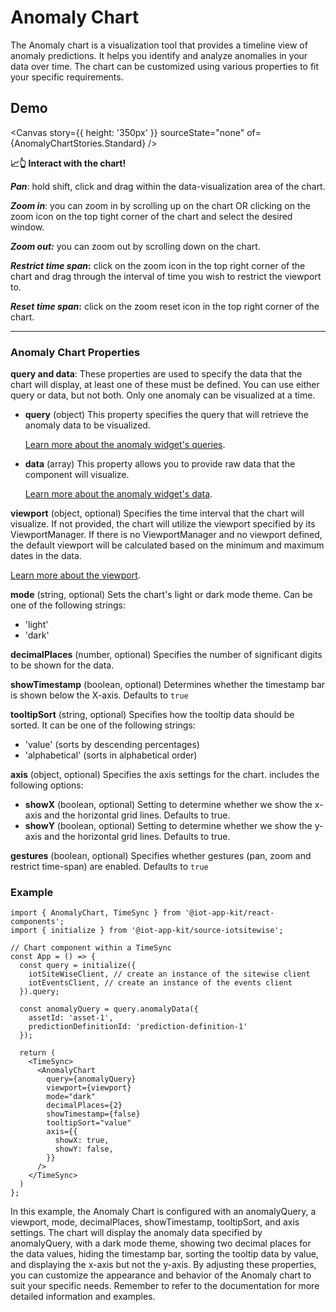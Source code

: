 

<Meta of={AnomalyChartStories} />

# Anomaly Chart

The Anomaly chart is a visualization tool that provides a timeline view of anomaly predictions. It helps you identify and analyze anomalies in your data over time. The chart can be customized using various properties to fit your specific requirements.

## Demo

<Canvas  story={{ height: '350px' }}  sourceState="none" of={AnomalyChartStories.Standard} />

**📈👆 Interact with the chart!**

**_Pan_**: hold shift, click and drag within the data-visualization area of the chart.

**_Zoom in_**: you can zoom in by scrolling up on the chart OR clicking on the zoom icon on the top tight corner of the chart and select the desired window.

**_Zoom out:_** you can zoom out by scrolling down on the chart.

**_Restrict time span_:** click on the zoom icon in the top right corner of the chart and drag through the interval of time you wish to restrict the viewport to.

**_Reset time span_:** click on the zoom reset icon in the top right corner of the chart.

---

### Anomaly Chart Properties


**query and data**:
These properties are used to specify the data that the chart will display, at least one of these must be defined. You can use either query or data, but not both. Only one anomaly can be visualized at a time.

- **query** (object) This property specifies the query that will retrieve the anomaly data to be visualized.
  
  [Learn more about the anomaly widget's queries](/docs/components-anomalychart--query).

- **data** (array) This property allows you to provide raw data that the component will visualize.
  
  [Learn more about the anomaly widget's data](/docs/components-anomalychart--data).

**viewport** (object, optional) Specifies the time interval that the chart will visualize. If not provided, the chart will utilize the viewport specified by its ViewportManager. If there is no ViewportManager and no viewport defined, the default viewport will be calculated based on the minimum and maximum dates in the data.
  
  [Learn more about the viewport](/docs/core-viewport--docs).

**mode** (string, optional) Sets the chart's light or dark mode theme. Can be one of the following strings:
* 'light'
* 'dark'

**decimalPlaces** (number, optional) Specifies the number of significant digits to be shown for the data.

**showTimestamp** (boolean, optional) Determines whether the timestamp bar is shown below the X-axis. Defaults to `true`

**tooltipSort** (string, optional) Specifies how the tooltip data should be sorted. It can be one of the following strings:
* 'value' (sorts by descending percentages)
* 'alphabetical' (sorts in alphabetical order)

**axis** (object, optional) Specifies the axis settings for the chart.
includes the following options:
- **showX** (boolean, optional) Setting to determine whether we show the x-axis and the horizontal grid lines. Defaults to true.
- **showY** (boolean, optional) Setting to determine whether we show the y-axis and the horizontal grid lines. Defaults to true.

**gestures** (boolean, optional) Specifies whether gestures (pan, zoom and restrict time-span) are enabled. Defaults to `true`

### Example

```
import { AnomalyChart, TimeSync } from '@iot-app-kit/react-components';
import { initialize } from '@iot-app-kit/source-iotsitewise';

// Chart component within a TimeSync
const App = () => {
  const query = initialize({
    iotSiteWiseClient, // create an instance of the sitewise client
    iotEventsClient, // create an instance of the events client
  }).query;

  const anomalyQuery = query.anomalyData({
    assetId: 'asset-1',
    predictionDefinitionId: 'prediction-definition-1'
  });

  return (
    <TimeSync>
      <AnomalyChart
        query={anomalyQuery}
        viewport={viewport}
        mode="dark"
        decimalPlaces={2}
        showTimestamp={false}
        tooltipSort="value"
        axis={{
          showX: true,
          showY: false,
        }}
      />
    </TimeSync>
  )
};
```

In this example, the Anomaly Chart is configured with an anomalyQuery, a viewport, mode, decimalPlaces, showTimestamp, tooltipSort, and axis settings. The chart will display the anomaly data specified by anomalyQuery, with a dark mode theme, showing two decimal places for the data values, hiding the timestamp bar, sorting the tooltip data by value, and displaying the x-axis but not the y-axis.
By adjusting these properties, you can customize the appearance and behavior of the Anomaly chart to suit your specific needs. Remember to refer to the documentation for more detailed information and examples.
